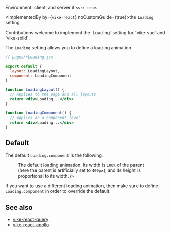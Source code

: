 
Environment: client, and server if <Link href="/ssr">`ssr: true`</Link>.

<ImplementedBy by={<code>vike-react</code>} noCustomGuide={true}>the `Loading` setting</ImplementedBy>

<Contribution>
  Contributions welcome to implement the `Loading` setting for `vike-vue` and `vike-solid`.
</Contribution>

The `Loading` setting allows you to define a loading animation.

```jsx
// pages/+Loading.jsx

export default {
  layout: LoadingLayout,
  component: LoadingComponent
}

function LoadingLayout() {
  // Applies to the page and all layouts
  return <div>Loading...</div>
}

function LoadingComponent() {
  // Applies on a component-level
  return <div>Loading...</div>
}
```


## Default

The default `Loading.component` is the following.

<Figure width={400} text={<>The default loading animation. Its width is <code>100%</code> of the parent (here the parent is artificially set to <code>400px</code>), and its height is proportional to its width.</>}>
  <LoadingComponent />
</Figure>

If you want to use a different loading animation, then make sure to define `Loading.component` in order to override the default.


## See also

- [vike-react-query](https://github.com/vikejs/vike-react/tree/main/packages/vike-react-query#readme)
- [vike-react-apollo](https://github.com/vikejs/vike-react/tree/main/packages/vike-react-apollo#readme)
